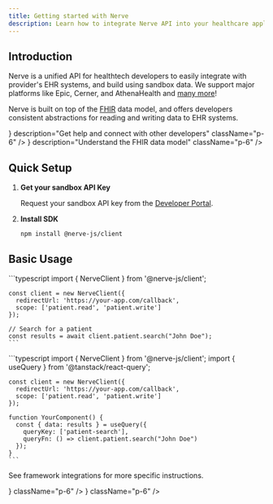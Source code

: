 ```yaml
---
title: Getting started with Nerve
description: Learn how to integrate Nerve API into your healthcare application
---
```



## Introduction

Nerve is a unified API for healthtech developers to easily integrate with provider's EHR systems, and build using sandbox data. We
support major platforms like Epic, Cerner, and AthenaHealth and [many more](/docs/integrations)!

Nerve is built on top of the [FHIR](https://hl7.org/fhir/) data model, and offers developers consistent abstractions
for reading and writing data to EHR systems.

<Cards>
  <Card
    title="Join our Discord"
    href="https://discord.gg/nerve"
    icon={<DiscordIcon className="w-8 h-8" />}
    description="Get help and connect with other developers"
    className="p-6"
  />
  <Card
    title="Learn about FHIR"
    href="/fhir/overview"
    icon={<FHIRIcon className="w-8 h-8" />}
    description="Understand the FHIR data model"
    className="p-6"
  />
</Cards>

## Quick Setup

1. **Get your sandbox API Key**

   Request your sandbox API key from the [Developer Portal](https://nerve.run/dashboard).

2. **Install SDK**

   ```package-install
   npm install @nerve-js/client
   ```

## Basic Usage

<Tabs defaultValue="vanilla">
  <Tab label="Vanilla" value="vanilla">
    ```typescript
    import { NerveClient } from '@nerve-js/client';

    const client = new NerveClient({
      redirectUrl: 'https://your-app.com/callback',
      scope: ['patient.read', 'patient.write']
    });

    // Search for a patient
    const results = await client.patient.search("John Doe");
    ```
  </Tab>
  <Tab label="Tanstack" value="tanstack">
    ```typescript
    import { NerveClient } from '@nerve-js/client';
    import { useQuery } from '@tanstack/react-query';

    const client = new NerveClient({
      redirectUrl: 'https://your-app.com/callback',
      scope: ['patient.read', 'patient.write']
    });

    function YourComponent() {
      const { data: results } = useQuery({
        queryKey: ['patient-search'],
        queryFn: () => client.patient.search("John Doe")
      });
    }
    ```
  </Tab>
</Tabs>

See framework integrations for more specific instructions.

<Cards>
  <Card
    title="Next.js Quickstart"
    href="/quickstart-nextjs"
    icon={<CodeIcon className="w-6 h-6" />}
    className="p-6"
  />
  <Card
    title="Component Library"
    href="/components"
    icon={<PuzzleIcon className="w-6 h-6" />}
    className="p-6"
  />
</Cards>
